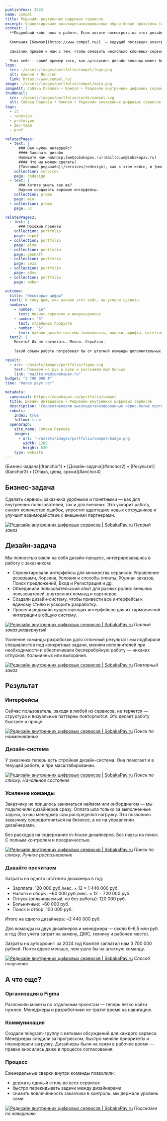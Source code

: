 ```yaml
---
publishYear: 2023
name: Compel
title: Редизайн внутренних цифровых сервисов
excerpt: Спроектировали высокодетализированные чёрно-белые прототипы (wireframes) пользовательского интерфейса по отдельным задачам заказчика.
context: |
  **Подробный кейс пока в работе. Если хотите посмотреть на этот дизайн в деталях, пишите нам на [we@sobakapav.ru](mailto:we@sobakapav.ru)**
  
  Компания [Компэл](https://www.compel.ru/)  — ведущий поставщик электронных компонентов и модулей для производителей оборудования и электроники. 
  
  Заказчик пришел к нам с тем, чтобы обновить несколько ключевых сервисов, но проект перерос в долгосрочное сотрудничество — уже третий год мы работаем вместе. 
  
  Этот кейс — яркий пример того, как аутсорсинг дизайн-команды может быть выгоднее, гибче и проще в управлении, чем содержание собственного отдела. Вместо формирования штатной команды дизайнеров заказчик несколько лет сотрудничает с нами.
logo:
  src: ~/assets/images/portfolio/compel/logo.png
  alt: Компэл • Логотип
  link: https://www.compel.ru/
image: ~/assets/images/portfolio/compel/main.png
imageAlt: Собака Павлова • Компэл • Редизайн внутренних цифровых сервисов
thumbnail:
  src: ~/assets/images/portfolio/cards/compel.svg
  alt: Собака Павлова • Компэл • Редизайн внутренних цифровых сервисов
tags:
  - it
  - redesign
  - prototype
  - dev-team
  - prof

relatedPages:
  - text: |
      ### Вам нужен интерфейс?
      #### Заказать дизайн
      Напишите нам на&nbsp;[we@sobakapav.ru](mailto:we@sobakapav.ru) 
      #### Что мы можем сделать?
      [Точечный редизайн](/services/redesign), как в этом кейсе, и [многое другое](/services). 
    collection: services
    page: redesign
  - text: |
      ### Хотите уметь так же?
      Научим создавать хорошие интерфейсы.
    collection: promo
    page: mio
  - collection: promo
    page: uc

relatedPages2:
  - text: |
      ### Похожие проекты
    collection: portfolio
    page: dipol
  - collection: portfolio
    page: elma
  - collection: portfolio
    page: geonaft
  - collection: portfolio
    page: veza
  - collection: portfolio
    page: edms
  - collection: portfolio
    page: amber

outcome:
  title: "Некоторые цифры"
  text1: К тому дню, как начали этот кейс, мы успели сделать:
  numbers:
    - number: "16" 
      text: бизнес-сервисов и микросервисов
    - number: "3"
      text: отдельных продукта
    - number: "5" 
      text: файлов дизайн-системы (компоненты, иконки, шрифты, wireframes)
  text2: |
    Макеты? Их не сосчитать. Много. Серьёзно.
    
    Такой объем работы потребовал бы от штатной команды дополнительных ресурсов и найма. В предложенном режиме мы гибко привлекали специалистов по мере необходимости.

result:
  - src: ~/assets/images/portfolio/figma.svg
    text: Покажем из рук в руки и расскажем ещё больше
    link: "mailto:we@sobakapav.ru"
budget: "3 700 000 ₽"
time: "более двух лет"

metadata:
  canonical: https://sobakapav.ru/portfolio/compel
  title: Дизайн интерфейса • Редизайн внутренних цифровых сервисов
  description: "Спроектировали высокодетализированные чёрно-белые прототипы (wireframes) пользовательского интерфейса по отдельным задачам заказчика."
  robots:
    index: true
    follow: true
  openGraph:
    site_name: Собака Павлова
    images:
      - url: '~/assets/images/portfolio/compel/badge.png'
        width: 1200
        height: 630
    type: website
---
```


<TOC>
[Бизнес-задача](#anchor1) • [Дизайн-задача](#anchor2) • [Результат](#anchor3) • [Отзыв, цены, сроки](#anchor4)
</TOC>

## <a name="anchor1" />Бизнес-задача

Сделать сервисы заказчика удобными и понятными — как для внутренних пользователей, так и для внешних. Это ускорит работу, снизит количество ошибок, упростит адаптацию новых сотрудников и улучшит взаимодействие с внешними партнерами.

<a href="/images/portfolio/compel/1.png" target="_blank">![Редизайн внутренних цифровых сервисов | SobakaPav.ru](~/assets/images/portfolio/compel/1.png)</a>
_Первый заказ_

## <a name="anchor2" />Дизайн-задача

Мы полностью взяли на себя дизайн-процесс, интегрировавшись в работу с заказчиком:

- Спроектировали интерфейсы для множества сервисов: Управление резервами, Корзина, Условия и способы оплаты, Журнал заказов, Поиск предложений, Вход и Регистрация и др.
- Объединили пользовательский опыт для разных ролей: внешних пользователей, внутренних команд и партнеров.
- Создали дизайн-систему, чтобы привести все интерфейсы к единому стилю и ускорить разработку.
- Провели редизайн существующих интерфейсов для их гармоничной интеграции в общую систему.

<a href="/images/portfolio/compel/2.png" target="_blank">![Редизайн внутренних цифровых сервисов | SobakaPav.ru](~/assets/images/portfolio/compel/2.png)</a>
_Первый заказ развернутый_

Усиление команды разработки дало отличный результат: мы подбирали специалистов под конкретные задачи, меняли исполнителей при необходимости и обеспечивали бесперебойную работу — никаких отпусков, больничных или выгорания.

<a href="/images/portfolio/compel/3.png" target="_blank">![Редизайн внутренних цифровых сервисов | SobakaPav.ru](~/assets/images/portfolio/compel/3.png)</a>
_Повторный заказ_

## <a name="anchor3" />Результат
### Интерфейсы

Сейчас пользователь, заходя в любой из сервисов, не теряется — структура и визуальные паттерны повторяются. Это делает работу быстрее и проще.

<a href="/images/portfolio/compel/4.png" target="_blank">![Редизайн внутренних цифровых сервисов | SobakaPav.ru](~/assets/images/portfolio/compel/4.png)</a>
_Поиск по наименованию_

### Дизайн-система

У заказчика теперь есть стройная дизайн-система. Она помогает и в текущей работе, и при масштабировании.

<a href="/images/portfolio/compel/5.png" target="_blank">![Редизайн внутренних цифровых сервисов | SobakaPav.ru](~/assets/images/portfolio/compel/5.png)</a>
_Поиск по списку. Начальное состояние_

### Усиление команды

Заказчику не пришлось заниматься наймом или онбордингом — мы подключили дизайнеров сразу. Оплата шла только за выполненные задачи, а наш менеджер сам распределял нагрузку. Это позволило заказчику сосредоточиться на бизнесе, а не на управлении дизайнерами.

Без расходов на содержание in-house дизайнеров. Без паузы на поиск. С полным контролем и прозрачностью.

<a href="/images/portfolio/compel/6.png" target="_blank">![Редизайн внутренних цифровых сервисов | SobakaPav.ru](~/assets/images/portfolio/compel/6.png)</a>
_Поиск по списку. Ручное распознавание_

### Давайте посчитаем

Затраты на одного штатного дизайнера в год:
- Зарплата: 120 000 руб./мес. × 12 = 1 440 000 руб.
- Налоги и сборы: ~60 000 руб./мес. × 12 = 720 000 руб.
- Отпуск (оплачиваемый, но без работы): 120 000 руб.
- Больничные: ~60 000 руб.
- Поиск и отбор: 100 000 руб.

Итого на одного дизайнера: ~2 440 000 руб.

Для команды из двух дизайнеров и менеджера — около 6–6,5 млн руб. в год (без учета затрат на замену, ДМС, технику и рабочее место).

Затраты на аутсорсинг: за 2024 год Компэл заплатил нам 3 700 000 рублей. Почти вдвое меньше, чем ушло бы на штатную команду.

<a href="/images/portfolio/compel/7.png" target="_blank">![Редизайн внутренних цифровых сервисов | SobakaPav.ru](~/assets/images/portfolio/compel/7.png)</a>
_Способ получения_

## <a name="anchor4" />А что еще?
### Организация в Figma

Разложили макеты по отдельным проектам — теперь легко найти нужное. Менеджеры и разработчики не тратят время на навигацию.

### Коммуникация

Создали telegram-группу с ветками обсуждений для каждого сервиса. Менеджеры следили за прогрессом, быстро меняли приоритеты и планировали загрузку. Дизайнеры были на связи в рабочее время — правки вносились даже в процессе согласования.

### Процесс

Еженедельные сверки внутри команды позволили:
- держать единый стиль во всех сервисах
- быстро перекидывать задачи между дизайнерами
- снизить вовлечённость заказчика в контроль: мы держали уровень сами

<a href="/images/portfolio/compel/8.png" target="_blank">![Редизайн внутренних цифровых сервисов | SobakaPav.ru](~/assets/images/portfolio/compel/8.png)</a>
_Подсказки по наведению_

## <a name="anchor5" />
